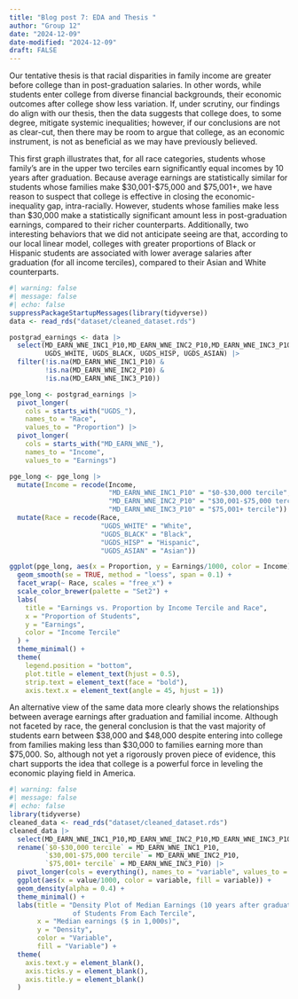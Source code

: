 ```yaml
---
title: "Blog post 7: EDA and Thesis "
author: "Group 12"
date: "2024-12-09"
date-modified: "2024-12-09"
draft: FALSE
---
```


Our tentative thesis is that racial disparities in family income are greater before college than in post-graduation salaries. In other words, while students enter college from diverse financial backgrounds, their economic outcomes after college show less variation. If, under scrutiny, our findings do align with our thesis, then the data suggests that college does, to some degree, mitigate systemic inequalities; however, if our conclusions are not as clear-cut, then there may be room to argue that college, as an economic instrument, is not as beneficial as we may have previously believed.     

This first graph illustrates that, for all race categories, students whose family's are in the upper two terciles earn significantly equal incomes by 10 years after graduation. Because average earnings are statistically similar for students whose families make \$30,001-\$75,000 and \$75,001+, we have reason to suspect that college is effective in closing the economic-inequality gap, intra-racially. However, students whose families make less than \$30,000 make a statistically significant amount less in post-graduation earnings, compared to their richer counterparts. Additionally, two interesting behaviors that we did not anticipate seeing are that, according to our local linear model, colleges with greater proportions of Black or Hispanic students are associated with lower average salaries after graduation (for all income terciles), compared to their Asian and White counterparts.   
```r
#| warning: false
#| message: false
#| echo: false
suppressPackageStartupMessages(library(tidyverse))
data <- read_rds("dataset/cleaned_dataset.rds")

postgrad_earnings <- data |> 
  select(MD_EARN_WNE_INC1_P10,MD_EARN_WNE_INC2_P10,MD_EARN_WNE_INC3_P10,
         UGDS_WHITE, UGDS_BLACK, UGDS_HISP, UGDS_ASIAN) |> 
  filter(!is.na(MD_EARN_WNE_INC1_P10) &
         !is.na(MD_EARN_WNE_INC2_P10) &
         !is.na(MD_EARN_WNE_INC3_P10))

pge_long <- postgrad_earnings |> 
  pivot_longer(
    cols = starts_with("UGDS_"),
    names_to = "Race",
    values_to = "Proportion") |> 
  pivot_longer(
    cols = starts_with("MD_EARN_WNE_"),
    names_to = "Income",
    values_to = "Earnings")

pge_long <- pge_long |>
  mutate(Income = recode(Income,
                         "MD_EARN_WNE_INC1_P10" = "$0-$30,000 tercile",
                         "MD_EARN_WNE_INC2_P10" = "$30,001-$75,000 tercile",
                         "MD_EARN_WNE_INC3_P10" = "$75,001+ tercile")) |> 
  mutate(Race = recode(Race,
                       "UGDS_WHITE" = "White",
                       "UGDS_BLACK" = "Black",
                       "UGDS_HISP" = "Hispanic",
                       "UGDS_ASIAN" = "Asian"))

ggplot(pge_long, aes(x = Proportion, y = Earnings/1000, color = Income)) +
  geom_smooth(se = TRUE, method = "loess", span = 0.1) +
  facet_wrap(~ Race, scales = "free_x") +
  scale_color_brewer(palette = "Set2") +
  labs(
    title = "Earnings vs. Proportion by Income Tercile and Race",
    x = "Proportion of Students",
    y = "Earnings",
    color = "Income Tercile"
  ) +
  theme_minimal() +
  theme(
    legend.position = "bottom",
    plot.title = element_text(hjust = 0.5),
    strip.text = element_text(face = "bold"),
    axis.text.x = element_text(angle = 45, hjust = 1))
```

An alternative view of the same data more clearly shows the relationships between average earnings after graduation and familial income. Although not faceted by race, the general conclusion is that the vast majority of students earn between \$38,000 and \$48,000 despite entering into college from families making less than \$30,000 to families earning more than $75,000. So, although not yet a rigorously proven piece of evidence, this chart supports the idea that college is a powerful force in leveling the economic playing field in America.

```r
#| warning: false
#| message: false
#| echo: false
library(tidyverse)
cleaned_data <- read_rds("dataset/cleaned_dataset.rds")
cleaned_data |> 
  select(MD_EARN_WNE_INC1_P10,MD_EARN_WNE_INC2_P10,MD_EARN_WNE_INC3_P10) |> 
  rename(`$0-$30,000 tercile` = MD_EARN_WNE_INC1_P10,
         `$30,001-$75,000 tercile` = MD_EARN_WNE_INC2_P10,
         `$75,001+ tercile` = MD_EARN_WNE_INC3_P10) |> 
  pivot_longer(cols = everything(), names_to = "variable", values_to = "value") |> 
  ggplot(aes(x = value/1000, color = variable, fill = variable)) +
  geom_density(alpha = 0.4) +
  theme_minimal() +
  labs(title = "Density Plot of Median Earnings (10 years after graduation)
                of Students From Each Tercile",
       x = "Median earnings ($ in 1,000s)",
       y = "Density",
       color = "Variable",
       fill = "Variable") +
  theme(
    axis.text.y = element_blank(),
    axis.ticks.y = element_blank(),
    axis.title.y = element_blank()
  )
```






